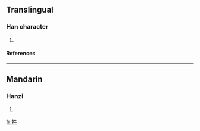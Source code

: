 ==Translingual==
===Han character===
{{Han char|rn=93|rad=牛|as=04|sn=8|four=2550<sub>0</sub>|canj=竹手竹手 (HQHQ)}}
# {{defn|Han|sort=牛04}}
====References====
{{Han ref|kx=0699.100|dkj=19960|dj=1112.010|hdz=31803.150|uh=726A|ud=29290|bh=CD5B|bd=52571}}

----
==Mandarin==
===Hanzi===
{{cmn-hanzi|pin=[[yàn]] (yan4)|wg=yen<sup>4</sup>}}
# {{defn|Mandarin}}

[[fr:牪]]
